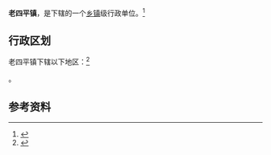 {{中国乡级行政区|21/12/24/111/000}}

'''老四平镇'''，是{{PRC admin/fullname|21/12/24/111/000|3}}下辖的一个[[乡镇|乡镇]]级行政单位。<ref>{{PRC admin/ref sgc|{{PRC admin/parent|21/12/24/111/000}}}}</ref>

== 行政区划 ==

老四平镇下辖以下地区：<ref>{{PRC admin/ref sgc|21/12/24/111/000}}</ref>

{{PRC admin/children|21/12/24/111/000}}。

== 参考资料 ==

{{reflist}}

{{行政区划小作品}}
{{PRC admin/navcat|21/12/24/111/000}}